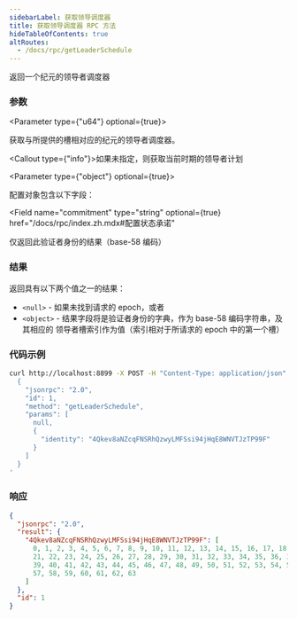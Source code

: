 ```yaml
---
sidebarLabel: 获取领导调度器
title: 获取领导调度器 RPC 方法
hideTableOfContents: true
altRoutes:
  - /docs/rpc/getLeaderSchedule
---
```


返回一个纪元的领导者调度器

<DocSideBySide>

<DocLeftSide>

### 参数

<Parameter type={"u64"} optional={true}>

获取与所提供的槽相对应的纪元的领导者调度器。

<Callout type={"info"}>如果未指定，则获取当前时期的领导者计划</Callout>

</Parameter>

<Parameter type={"object"} optional={true}>

配置对象包含以下字段：

<Field
  name="commitment"
  type="string"
  optional={true}
  href="/docs/rpc/index.zh.mdx#配置状态承诺"
></Field>

<Field name="identity" type="string" optional={true}>
  仅返回此验证者身份的结果（base-58 编码）
</Field>

</Parameter>

### 结果

返回具有以下两个值之一的结果：

- `<null>` - 如果未找到请求的 epoch，或者
- `<object>` - 结果字段将是验证者身份的字典，作为 base-58 编码字符串，及其相应的
  领导者槽索引作为值（索引相对于所请求的 epoch 中的第一个槽）

</DocLeftSide>

<DocRightSide>

### 代码示例

```bash
curl http://localhost:8899 -X POST -H "Content-Type: application/json" -d '
  {
    "jsonrpc": "2.0",
    "id": 1,
    "method": "getLeaderSchedule",
    "params": [
      null,
      {
        "identity": "4Qkev8aNZcqFNSRhQzwyLMFSsi94jHqE8WNVTJzTP99F"
      }
    ]
  }
'
```

### 响应

```json
{
  "jsonrpc": "2.0",
  "result": {
    "4Qkev8aNZcqFNSRhQzwyLMFSsi94jHqE8WNVTJzTP99F": [
      0, 1, 2, 3, 4, 5, 6, 7, 8, 9, 10, 11, 12, 13, 14, 15, 16, 17, 18, 19, 20,
      21, 22, 23, 24, 25, 26, 27, 28, 29, 30, 31, 32, 33, 34, 35, 36, 37, 38,
      39, 40, 41, 42, 43, 44, 45, 46, 47, 48, 49, 50, 51, 52, 53, 54, 55, 56,
      57, 58, 59, 60, 61, 62, 63
    ]
  },
  "id": 1
}
```

</DocRightSide>
</DocSideBySide>
